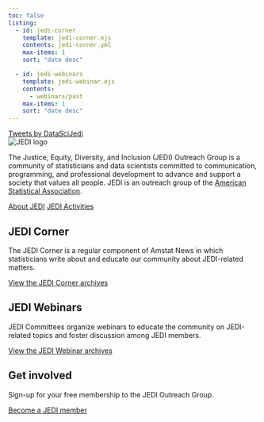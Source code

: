 ```yaml
---
toc: false
listing:
  - id: jedi-corner
    template: jedi-corner.ejs
    contents: jedi-corner.yml
    max-items: 1
    sort: "date desc"

  - id: jedi-webinars
    template: jedi-webinar.ejs
    contents: 
      - webinars/past
    max-items: 1
    sort: "date desc"
---
```


::: column-margin
```{=html}
<a class="twitter-timeline" data-width="350" data-tweet-limit="2" float="right" href="https://twitter.com/DataSciJedi?ref_src=twsrc%5Etfw">Tweets by DataSciJedi</a> <script async src="https://platform.twitter.com/widgets.js" charset="utf-8"></script>
```
:::

```{=html}
<img src="images/jedi-logo-wide.png" alt="JEDI logo" class="center">
```

The Justice, Equity, Diversity, and Inclusion (JEDI) Outreach Group is a community of statisticians and data scientists committed to communication, programming, and professional development to advance and support a society that values all people. JEDI is an outreach group of the [American Statistical Association](https://www.amstat.org/).

[About JEDI](about.qmd){.button .button1 .center} [JEDI Activities](activities.qmd){.button .button1 .center}

## JEDI Corner
::: {.grid}

::: {.g-col-lg-6 .g-col-12 #jedi-corner}
:::

::: {.g-col-lg-6 .g-col-12 .homebox}
The JEDI Corner is a regular component of Amstat News in which statisticians write about and educate our community about JEDI-related matters.

[View the JEDI Corner archives](jedi-corner.qmd){.button .button1 .center-button}
:::
:::

## JEDI Webinars
::: {.grid}

::: {.g-col-lg-6 .g-col-12 #jedi-webinars}
:::

::: {.g-col-lg-6 .g-col-12 .homebox}
JEDI Committees organize webinars to educate the community on JEDI-related topics and foster discussion among JEDI members.

[View the JEDI Webinar archives](webinars.qmd){.button .button1 .center-button}
:::
:::

## Get involved
Sign-up for your free membership to the JEDI Outreach Group.

[Become a JEDI member](get-involved.qmd){.button .button1 .center}
